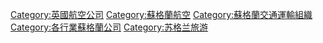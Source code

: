 [[Category:英國航空公司|Category:英國航空公司]]
[[Category:蘇格蘭航空|Category:蘇格蘭航空]]
[[Category:蘇格蘭交通運輸組織|Category:蘇格蘭交通運輸組織]]
[[Category:各行業蘇格蘭公司|Category:各行業蘇格蘭公司]]
[[Category:苏格兰旅游|Category:苏格兰旅游]]